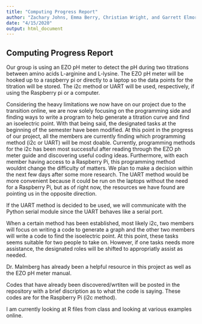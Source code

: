```yaml
---
title: "Computing Progress Report"
author: "Zachary Johns, Emma Berry, Christian Wright, and Garrett Elmore"
date: "4/15/2020"
output: html_document
---
```


## Computing Progress Report

Our group is using an EZO pH meter to detect the pH during two titrations between amino acids L-arginine and L-lysine. The EZO pH meter will be hooked up to a raspberry pi or directly to a laptop so the data points for the titration will be stored. The i2c method or UART will be used, respectively, if using the Raspberry pi or a computer.

Considering the heavy limitations we now have on our project due to the transition online, we are now solely focusing on the programming side and finding ways to write a program to help generate a titration curve and find an isoelectric point. With that being said, the designated tasks at the beginning of the semester have been modified. At this point in the progress of our project, all the members are currently finding which programming method (i2c or UART) will be most doable. Currently, programming methods for the i2c has been most successful after reading through the EZO ph meter guide and discovering useful coding ideas. Furthermore, with each member having access to a Raspberry Pi, this programming method wouldnt change the difficulty of matters. We plan to make a decision within the next few days after some more research. The UART method would be more convenient because it could be run on the laptops without the need for a Raspberry Pi, but as of right now, the resources we have found are pointing us in the opposite direction.

If the UART method is decided to be used, we will communicate with the Python serial module since the UART behaves like a serial port.

When a certain method has been established, most likely i2c, two members will focus on writing a code to generate a graph and the other two members will write a code to find the isoelectric point. At this point, these tasks seems suitable for two people to take on. However, if one tasks needs more assistance, the designated roles will be shifted to appropriatly assist as needed. 

Dr. Malmberg has already been a helpful resource in this project as well as the EZO pH meter manual. 

Codes that have already been discovered/wrtiten will be posted in the repository with a brief discription as to what the code is saying. These codes are for the Raspberry Pi (i2c method). 

I am currently looking at R files from class and looking at various examples online.
